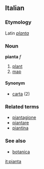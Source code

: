 ==Italian==
===Etymology===
Latin ''[[planta]]''
===Noun===
'''pianta''' ''f''

# [[plant]]
# [[map]]

====Synonym====
*[[carta]] (2)

===Related terms===
*[[piantagione]]
*[[piantare]]
*[[piantina]]

===See also===
*[[botanica]]

[[it:pianta]]